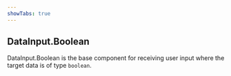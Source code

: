 ```yaml
---
showTabs: true
---
```


## DataInput.Boolean

DataInput.Boolean is the base component for receiving user input where the target data is of type `boolean`.
